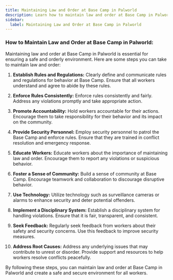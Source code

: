 ```yaml
---
title: Maintaining Law and Order at Base Camp in Palworld
description: Learn how to maintain law and order at Base Camp in Palworld
sidebar:
  label: Maintaining Law and Order at Base Camp in Palworld
---
```


### How to Maintain Law and Order at Base Camp in Palworld:

Maintaining law and order at Base Camp in Palworld is essential for ensuring a safe and orderly environment. Here are some steps you can take to maintain law and order:

1. **Establish Rules and Regulations:** Clearly define and communicate rules and regulations for behavior at Base Camp. Ensure that all workers understand and agree to abide by these rules.

2. **Enforce Rules Consistently:** Enforce rules consistently and fairly. Address any violations promptly and take appropriate action.

3. **Promote Accountability:** Hold workers accountable for their actions. Encourage them to take responsibility for their behavior and its impact on the community.

4. **Provide Security Personnel:** Employ security personnel to patrol the Base Camp and enforce rules. Ensure that they are trained in conflict resolution and emergency response.

5. **Educate Workers:** Educate workers about the importance of maintaining law and order. Encourage them to report any violations or suspicious behavior.

6. **Foster a Sense of Community:** Build a sense of community at Base Camp. Encourage teamwork and collaboration to discourage disruptive behavior.

7. **Use Technology:** Utilize technology such as surveillance cameras or alarms to enhance security and deter potential offenders.

8. **Implement a Disciplinary System:** Establish a disciplinary system for handling violations. Ensure that it is fair, transparent, and consistent.

9. **Seek Feedback:** Regularly seek feedback from workers about their safety and security concerns. Use this feedback to improve security measures.

10. **Address Root Causes:** Address any underlying issues that may contribute to unrest or disorder. Provide support and resources to help workers resolve conflicts peacefully.

By following these steps, you can maintain law and order at Base Camp in Palworld and create a safe and secure environment for all workers.
